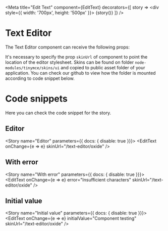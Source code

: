 
<Meta title="Edit Text" component={EditText}
  decorators={[
    story =>
      <DivFlex>
        <div style={{ width: '700px', height: '500px' }}>
          {story()}
        </div>
      </DivFlex>]}
/>

# Text Editor

The Text Editor component can receive the following props:

<Props of={EditText} />

It's necessary to specify the prop `skinUrl` of component to point the location of the editor stylesheet.
Skins can be found on folder `node-modules/tinymce/skins/ui` and copied to public asset folder of your application.
You can check our <Link href="https://github.com/tecsinapse/text-editor/tree/master/storybook-public/oxide">github</Link> to view how the folder is mounted according to code snippet below.

# Code snippets
Here you can check the code snippet for the story.

## Editor

<Story name="Editor" parameters={{ docs: { disable: true }}}>
  <EditText
      onChange={e => e}
      skinUrl="/text-editor/oxide"
  />
</Story>

<Source id="edit-text--editor" />

## With error

<Story name="With error" parameters={{ docs: { disable: true }}}>
  <EditText
      onChange={e => e}
      error="Insufficient characters"
      skinUrl="/text-editor/oxide"
  />
</Story>

<Source id="edit-text--with-error" />

## Initial value

<Story name="Initial value" parameters={{ docs: { disable: true }}}>
  <EditText
      onChange={e => e}
      initialValue="Component testing"
      skinUrl="/text-editor/oxide"
  />
</Story>

<Source id="edit-text--initial-value" />
